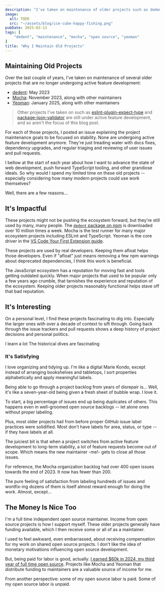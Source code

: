 ```yaml
---
description: "I've taken on maintenance of older projects such as dedent, Mocha, and Yeoman. It might seem odd at first: if I want to push web development forward, why do I spend time on its past? This is why I choose to spend my open source time on such legacy code."
image:
  alt: TODO
  src: "~/assets/blog/ice-cube-happy-fishing.png"
pubDate: 2025-03-13
tags: [
	"dedent", "maintenance", "mocha", "open source", "yeoman"
]
title: "Why I Maintain Old Projects"
---
```



## Maintaining Old Projects

Over the last couple of years, I've taken on maintenance of several older projects that are no longer undergoing active feature development:

- [dedent](https://github.com/dmnd/dedent/issues/36): May 2023
- [Mocha](https://github.com/mochajs/mocha/issues/5027): November 2023, along with other maintainers
- [Yeoman](https://github.com/yeoman/yeoman/issues/1779): January 2025, along with other maintainers

> Other projects I've taken on such as [eslint-plugin-expect-type](https://github.com/JoshuaKGoldberg/eslint-plugin-expect-type) and [package-json-validator](https://github.com/JoshuaKGoldberg/package-json-validator) are still under active feature development, and so aren't the focus of this blog post.

For each of those projects, I posted an issue explaining the project maintenance goals to be focused on stability.
None are undergoing active feature development anymore.
They're just treading water with docs fixes, dependency upgrades, and regular triaging and reviewing of user issues and pull requests.

I bellow at the start of each year about how I want to advance the state of web development, push forward TypeScript tooling, and other grandiose ideals.
So why would I spend my limited time on these old projects -- especially considering how many modern projects could use work themselves?

Well, there are a few reasons...

## It's Impactful

These projects might not be pushing the ecosystem forward, but they're still used by many, many people.
The [`dedent` package on npm](https://www.npmjs.com/package/dedent) is downloaded over 10 million times a week.
Mocha is the test runner for many major ecosystem projects including ESLint and TypeScript.
Yeoman is the core driver in the [VS Code Your First Extension guide](https://code.visualstudio.com/api/get-started/your-first-extension).

These projects are used by real developers.
Keeping them afloat helps those developers.
Even if "afloat" just means removing a few npm warnings about deprecated dependencies, I think this work is beneficial.

The JavaScript ecosystem has a reputation for moving fast and tools getting outdated quickly.
When major projects that used to be popular only a few years ago crumble, that tarnishes the experience and reputation of the ecosystem.
Keeping older projects reasonably functional helps stave off that bad reputation.

## It's Interesting

On a personal level, I find these projects fascinating to dig into.
Especially the larger ones with over a decade of context to sift through.
Going back through the issue trackers and pull requests shows a deep history of project decisions and personal politics.

I learn a lot
The historical dives are fascinating

### It's Satisfying

I love organizing and tidying up.
I'm like a digital Marie Kondo, except instead of arranging bookshelves and tabletops, I sort properties alphabetically and apply meaningful labels.

Being able to go through a project backlog from years of disrepair is...
Well, it's like a seven-year-old being given a fresh sheet of bubble wrap.
I love it.

To start, a big percentage of issues end up being duplicates of others.
This happens even in well-groomed open source backlogs -- let alone ones without proper labeling.

Plus, most older projects hail from before proper GitHub issue label practices were solidified.
Most don't have labels for area, status, or type -- if they have labels at all.

The juiciest bit is that when a project switches from active feature development to long-term stability, a lot of feature requests become out of scope.
Which means the new maintainer -me!- gets to close all those issues.

For reference, the Mocha organization backlog had over 400 open issues towards the end of 2023.
It now has fewer than 200.

The pure feeling of satisfaction from labeling hundreds of issues and wontfix-ing dozens of them is itself almost reward enough for doing the work.
Almost, except...

## The Money Is Nice Too

I'm a full time independent open source maintainer.
Income from open source projects is how I support myself.
These older projects generally have funding available, which I then receive some or all of as a maintainer.

I used to feel awkward, even embarrassed, about receiving compensation for my work on shared open source projects.
I don't like the idea of monetary motivations influencing open source development.

But, being paid for labor is good, actually.
[I earned $60k in 2024, my third year of full time open source](/blog/2024-finances-in-review).
Projects like Mocha and Yeoman that distribute funding to maintainers are a valuable source of income for me.

From another perspective: some of my open source labor is paid.
Some of my open source labor is unpaid.
